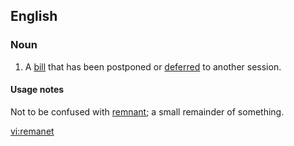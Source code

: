==English==

===Noun===
{{en-noun}}

# {{UK|legal|jargon|Parliament}} A [[bill]] that has been postponed or [[deferred]] to another session.

====Usage notes====
Not to be confused with [[remnant]]; a small remainder of something.

[[vi:remanet]]
